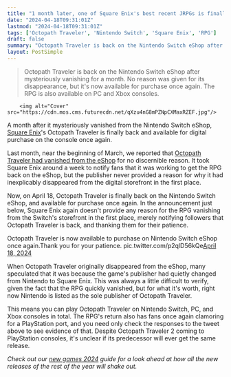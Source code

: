 ```yaml
---
title: "1 month later, one of Square Enix's best recent JRPGs is finally back on Nintendo Switch after mystery vanishing"
date: "2024-04-18T09:31:01Z"
lastmod: "2024-04-18T09:31:01Z"
tags: ['Octopath Traveler', 'Nintendo Switch', 'Square Enix', 'RPG']
draft: false
summary: "Octopath Traveler is back on the Nintendo Switch eShop after mysteriously vanishing for a month. No reason was given for its disappearance, but it's now available for purchase once again. The RPG is also available on PC and Xbox consoles."
layout: PostSimple
---
```

> Octopath Traveler is back on the Nintendo Switch eShop after mysteriously vanishing for a month. No reason was given for its disappearance, but it's now available for purchase once again. The RPG is also available on PC and Xbox consoles.


        <img alt="Cover" src="https://cdn.mos.cms.futurecdn.net/qXzu4nG8mPZNpCXMaxRZEF.jpg"/>
        
A month after it mysteriously vanished from the Nintendo Switch eShop, [Square Enix](https://www.gamesradar.com/uk/tag/square_enix/)'s Octopath Traveler is finally back and available for digital purchase on the console once again.

Last month, near the beginning of March, we reported that [Octopath Traveler had vanished from the eShop](https://www.gamesradar.com/a-week-after-one-of-its-best-recent-jrpgs-mysteriously-disappeared-from-nintendo-switch-square-enix-finally-admits-its-working-on-a-fix/) for no discernible reason. It took Square Enix around a week to notify fans that it was working to get the RPG back on the eShop, but the publisher never provided a reason for why it had inexplicably disappeared from the digital storefront in the first place.

Now, on April 18, Octopath Traveler is finally back on the Nintendo Switch eShop, and available for purchase once again. In the announcement just below, Square Enix again doesn't provide any reason for the RPG vanishing from the Switch's storefront in the first place, merely notifying followers that Octopath Traveler is back, and thanking them for their patience. 

Octopath Traveler is now available to purchase on Nintendo Switch eShop once again.Thank you for your patience. pic.twitter.com/p2qlD56kQe[April 18, 2024](https://twitter.com/SquareEnix/status/1780876695253499946)

When Octopath Traveler originally disappeared from the eShop, many speculated that it was because the game's publisher had quietly changed from Nintendo to Square Enix. This was always a little difficult to verify, given the fact that the RPG quickly vanished, but for what it's worth, right now Nintendo is listed as the sole publisher of Octopath Traveler.

This means you can play Octopath Traveler on Nintendo Switch, PC, and Xbox consoles in total. The RPG's return also has fans once again clamoring for a PlayStation port, and you need only check the responses to the tweet above to see evidence of that. Despite Octopath Traveler 2 coming to PlayStation consoles, it's unclear if its predecessor will ever get the same release.

*Check out our *[<em>new games 2024</em>](https://www.gamesradar.com/video-game-release-dates/)* guide for a look ahead at how all the new releases of the rest of the year will shake out.*
        